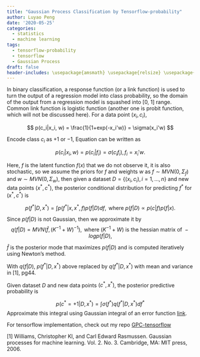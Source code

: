 ```yaml
---
title: "Gaussian Process Classification by Tensorflow-probability"
author: Luyao Peng
date: '2020-05-25'
categories:
  - statistics
  - machine learning
tags:
  - tensorflow-probability
  - tensorflow
  - Gaussian Process
draft: false
header-includes: \usepackage{amsmath} \usepackage{relsize} \usepackage{bm} \usepackage{pifont} \usepackage{breqn} \usepackage{setspace} \doublespacing  \usepackage{parskip}  \usepackage{epsfig}  \usepackage{xcolor} \usepackage{tcolorbox}
---
```



In binary classification, a response function (or a link function) is used to turn the output of a regression model into class probability, so the domain of the output from a regression model is squashed into [0, 1] range. Common link function is logistic function (another one is probit function, which will not be discussed here). For a data point $(x_i, c_i)$, 

$$
p(c_i|x_i, w) = \frac{1}{1+exp(-x_i'w)} = \sigma(x_i'w)
$$

Encode class $c_i$ as $+1$ or $-1$, Equation \ref{eq:2} can be written as

$$
p(c_i|x_i, w) = p(c_i|f_i)=\sigma(c_if_i), f_i = x_i'w.
$$

Here, $f$ is the latent function $f(x)$ that we do not observe it, it is also stochastic, so we assume the priors for $f$ and weights $w$ as $f\sim MVN(0, \Sigma_f)$ and $w \sim MVN(0, \Sigma_w)$, then given a dataset $D=\left\{(x_i, c_i), i=1, \dots, n\right\}$ and new data points $(x^*, c^*)$,  the posterior conditional distribution for predicting $f^*$ for $(x^*, c^*)$ is

$$
p(f^*|D, x^*) = \int p(f^*|x, x^*, f)p(f|D)df, \mbox{ where } p(f|D)\propto p(c|f)p(f|x).
$$

<!-- $$ -->
<!-- logp(w|x, c) \propto log p (c|x, w)+log p(w)\\ -->
<!-- \hspace{3.5cm}= const-\frac{1}{2}w'\Sigma^{-1}w+\Sigma_{i=1}^{n} log\sigma\left(c_if_i\right) -->
<!-- $$ -->
<!-- then the posterior distribution of $c$ is  -->

Since $p(f|D)$ is not Gaussian, then we approximate it by $$q(f|D) = MVN(\hat{f}, (K^{-1}+W)^{-1}), \mbox{ where }(K^{-1}+W) \mbox{ is the hessian matrix of }-log p(f|D),$$

$\hat{f}$ is the posterior mode that maximizes $p(f|D)$ and is computed iteratively using Newton's method.


With $q(f|D)$, $p(f^*|D, x^*)$ above replaced by $q(f^*|D, x^*)$ with mean and variance in [1], pg44.

Given dataset $D$ and new data points $(c^*, x^*)$, the posterior predictive probability is


$$
p(c^*=+1|D, x^*) = \int \sigma(f^*)q(f^*|D, x^*) df^*
$$
Approximate this integral using Gaussian integral of an error function [link](http:\\blitiri.blogspot.de/2012/11/gaussian-integral-of-error-function.html).

For tensorflow implementation, check out my repo [GPC-tensorflow](https://github.com/pengluyaoyao/Gaussian-Process-Classification-Using-Tensorflow-probability)

[1] Williams, Christopher KI, and Carl Edward Rasmussen. Gaussian processes for machine learning. Vol. 2. No. 3. Cambridge, MA: MIT press, 2006.











